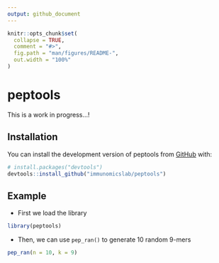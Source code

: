 ```yaml
---
output: github_document
---
```


<!-- README.md is generated from README.Rmd. Please edit that file -->

```r
knitr::opts_chunk$set(
  collapse = TRUE,
  comment = "#>",
  fig.path = "man/figures/README-",
  out.width = "100%"
)
```

# peptools

<!-- badges: start -->
<!-- badges: end -->

This is a work in progress...!

## Installation

You can install the development version of peptools from [GitHub](https://github.com/) with:

``` r
# install.packages("devtools")
devtools::install_github("immunomicslab/peptools")
```

## Example

- First we load the library

```r
library(peptools)
```

- Then, we can use `pep_ran()` to generate 10 random 9-mers

```r
pep_ran(n = 10, k = 9)
```

